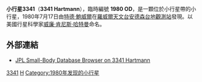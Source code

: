 {{Infobox planet 
| minorplanet = yes 
| width = 25em 
| bgcolour = #FFFFC0 
| apsis = 
| name = Hartmann
| symbol = 
| image = 
| caption = 
| discovery = yes 
| discovery_ref = 
| discoverer = [[特德·鮑威爾|特德·鮑威爾]]
| discovery_site = [[羅威爾天文台安德森台地觀測站|羅威爾天文台安德森台地觀測站]]
| discovered = 1980年7月17日
| designations = yes
| mp_name = 3341
| alt_names = 1980 OD
| named_after = [[威廉·肯尼斯·哈特曼|威廉·肯尼斯·哈特曼]]
| mp_category = 
| orbit_ref = 
| epoch = May 14, 2008
| aphelion = 3.7376416
| perihelion = 2.3143926
| semimajor = 
| eccentricity = 0.2351687
| period = 1922.6732849
| avg_speed = 
| inclination = 10.42837
| asc_node = 142.07336
| mean_anomaly = 66.32714
| arg_peri = 235.84005
| satellites = 
| physical_characteristics = yes 
| dimensions = 
| mass = 
| density = 
| surface_grav = 
| escape_velocity = 
| sidereal_day = 
| axial_tilt = 
| pole_ecliptic_lat = 
| pole_ecliptic_lon = 
| albedo = 
| temperatures= 
| temp_name1 = 
| mean_temp_1 = 
| max_temp_1 = 
| temp_name2 = 
| max_temp_2 = 
| spectral_type = 
| abs_magnitude = 12.6
}}
'''小行星3341'''（'''3341 Hartmann'''），臨時編號 '''1980 OD'''，是一顆位於小行星帶的小行星，1980年7月17日由[[特德·鮑威爾|特德·鮑威爾]]在[[羅威爾天文台安德森台地觀測站|羅威爾天文台安德森台地觀測站]]發現。以美國行星科學家[[威廉·肯尼斯·哈特曼|威廉·肯尼斯·哈特曼]]命名。

==外部連結==
*[http://ssd.jpl.nasa.gov/sbdb.cgi?sstr=3341+Hartmann JPL Small-Body Database Browser on 3341 Hartmann] {{Wayback|url=http://ssd.jpl.nasa.gov/sbdb.cgi?sstr=3341+Hartmann |date=20120309231713 }}

{{Minor Planet Number|(3340)[[小行星3340|3340 Yinhai]]|(3342)[[小行星3342|3342 Fivesparks]]}}

{{DEFAULTSORT:Hartmann}}
[[Category:小行星带天体|3341]]
[[Category:以人名命名的小行星|H]]
[[Category:1980年发现的小行星|Category:1980年发现的小行星]]

{{Beltasteroid-stub}}